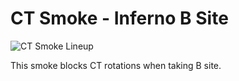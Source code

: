 # CT Smoke - Inferno B Site

![CT Smoke Lineup](https://via.placeholder.com/600x400/FFB800/000000?text=CT+Smoke+Lineup)

This smoke blocks CT rotations when taking B site.